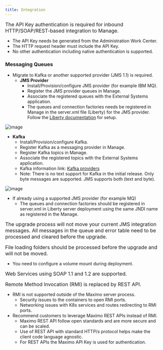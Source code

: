 ```yaml
---
title: Integration
---           
```


<font size="3"> The API Key authentication is required for inbound HTTP/SOAP/REST-based integration to Manage.</font> 

- The API Key needs be generated from the Administration Work Center.
- The HTTP request header must include the API Key.
- No other authentication including native authentication is supported. 

### Messaging Queues

- Migrate to Kafka or another supported provider (JMS 1.1) is required.
   - **JMS Provider**
       - Install/Provision/configure JMS provider (for example IBM MQ).
       - Register the JMS provider queues in Manage.
       - Associate the registered queues with the External Systems application. 
       - The queues and connection factories needs be registered in Manage in the server.xml file (Liberty) for the JMS provider. Follow the [Liberty documentation](https://www.ibm.com/support/knowledgecenter/SSEQTP_liberty/com.ibm.websphere.wlp.doc/ae/twlp_msg.html) for setup.


![image](images/jms.png)


   - **Kafka**
      - Install/Provision/configure Kafka.
      - Register Kafka as a messaging provider in Manage. 
      - Register Kafka topics in Manage.
      - Associate the registered topics with the External Systems application. 
      - Kafka information link: [Kafka providers](https://www.ibm.com/support/knowledgecenter/SSLKT6_7.6.1.2/com.ibm.mif.doc/providers/c_mssg_providers_op.html)
      - Note: There is no text support for Kafka in the initial release. Only byte messages are supported. JMS supports both (text and byte).


![image](images/kafka.png)

<p></p>

- If already using a supported JMS provider (for example MQ)
	- The queues and connection factories should be registered in server.xml in Liberty server deployment using the same JNDI name as registered in the Manage.

<font size="3.5">The upgrade process will not move your current JMS integration messages. All messages in the queue and error table need to be processed and cleared before the upgrade.</font>
<p></p>
<font size="3">File loading folders should be processed before the upgrade and will not be moved. </font>

  - You need to configure a volume mount during deployment.

<font size="3"> Web Services using SOAP 1.1 and 1.2 are supported.</font> 

<p></p>
    
<font size="3.5">Remote Method Invocation (RMI) is replaced by REST API.</font>

- RMI is not supported outside of the Maximo server process.
   - Security issues to the containers to open RMI ports.
   - Networking issues with K8s services and routes redirecting to RMI ports.
- Recommend customers to leverage Maximo REST APIs instead of RMI.
   - Maximo REST API follow open standards and are more secure and can be scaled.
   - Use of REST API with standard HTTP/s protocol helps make the client code language agnostic.
   - For REST APIs the Maximo API Key is used for authentication.
